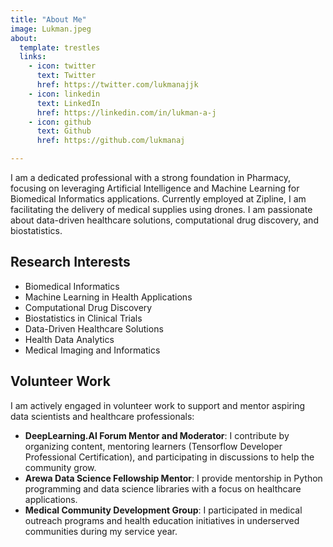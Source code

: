 ```yaml
---
title: "About Me"
image: Lukman.jpeg
about:
  template: trestles
  links:
    - icon: twitter
      text: Twitter
      href: https://twitter.com/lukmanajjk
    - icon: linkedin
      text: LinkedIn
      href: https://linkedin.com/in/lukman-a-j
    - icon: github
      text: Github
      href: https://github.com/lukmanaj

---
```



I am a dedicated professional with a strong foundation in Pharmacy, focusing on leveraging Artificial Intelligence and Machine Learning for Biomedical Informatics applications. Currently employed at Zipline, I am facilitating the delivery of medical supplies using drones. I am passionate about data-driven healthcare solutions, computational drug discovery, and biostatistics.

## Research Interests

- Biomedical Informatics
- Machine Learning in Health Applications
- Computational Drug Discovery
- Biostatistics in Clinical Trials
- Data-Driven Healthcare Solutions
- Health Data Analytics
- Medical Imaging and Informatics

## Volunteer Work

I am actively engaged in volunteer work to support and mentor aspiring data scientists and healthcare professionals:

- **DeepLearning.AI Forum Mentor and Moderator**: I contribute by organizing content, mentoring learners (Tensorflow Developer Professional Certification), and participating in discussions to help the community grow.
- **Arewa Data Science Fellowship Mentor**: I provide mentorship in Python programming and data science libraries with a focus on healthcare applications.
- **Medical Community Development Group**: I participated in medical outreach programs and health education initiatives in underserved communities during my service year.
